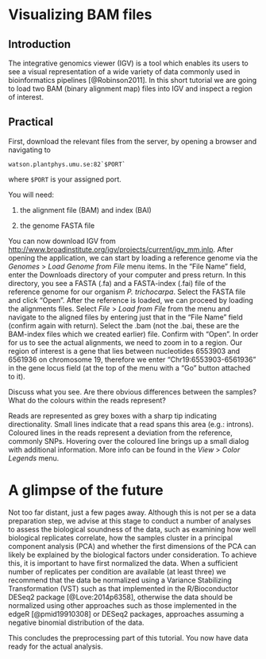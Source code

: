 Visualizing BAM files
====
  
## Introduction
  
The integrative genomics viewer (IGV) is a tool which enables its users
to see a visual representation of a wide variety of data commonly used
in bioinformatics pipelines [@Robinson2011]. In this short tutorial
we are going to load two BAM (binary alignment map) files into IGV and
inspect a region of interest.

## Practical

First, download the relevant files from the server, by opening a browser
and navigating to

    watson.plantphys.umu.se:82`$PORT`
    
where `$PORT` is your assigned port.

You will need:
  
1.  the alignment file (BAM) and index (BAI)

2.  the genome FASTA file

You can now download IGV from
<http://www.broadinstitute.org/igv/projects/current/igv_mm.jnlp>. After
opening the application, we can start by loading a reference genome via
the *Genomes* >  *Load Genome from File* menu items. In the “File
Name” field, enter the Downloads directory of your computer and press
return. In this directory, you see a FASTA (.fa) and a FASTA-index
(.fai) file of the reference genome for our organism
_P. trichocarpa_. Select the FASTA file and click “Open”.
After the reference is loaded, we can proceed by loading the alignments
files. Select *File* > *Load from File* from the menu and navigate
to the aligned files by entering just that in the “File Name” field
(confirm again with return). Select the .bam (not the .bai, these are
the BAM-index files which we created earlier) file. Confirm with
“Open”.
In order for us to see the actual alignments, we need to zoom in to a
region. Our region of interest is a gene that lies between nucleotides
6553903 and 6561936 on chromosome 19, therefore we enter
“Chr19:6553903-6561936” in the gene locus field (at the top of the menu
with a “Go” button attached to it).

Discuss what you see. Are there obvious differences between the samples?
What do the colours within the reads represent?

Reads are represented as grey boxes with a sharp tip indicating
directionality. Small lines indicate that a read spans this area (e.g.:
introns). Coloured lines in the reads represent a deviation from the
reference, commonly SNPs. Hovering over the coloured line brings up a
small dialog with additional information. More info can be found in the
*View* > *Color Legends* menu.

# A glimpse of the future

Not too far distant, just a few pages away. Although this is not per se
a data preparation step, we advise at this stage to conduct a number of
analyses to assess the biological soundness of the data, such as
examining how well biological replicates correlate, how the samples
cluster in a principal component analysis (PCA) and whether the first
dimensions of the PCA can likely be explained by the biological factors
under consideration. To achieve this, it is important to have first
normalized the data. When a sufficient number of replicates per
condition are available (at least three) we recommend that the data be
normalized using a Variance Stabilizing Transformation (VST) such as
that implemented in the R/Bioconductor DESeq2 package
[@Love:2014p6358], otherwise the data should be normalized using
other approaches such as those implemented in the edgeR
[@pmid19910308] or DESeq2 packages, approaches assuming a negative
binomial distribution of the data.

This concludes the preprocessing part of this tutorial. You now have
data ready for the actual analysis.

